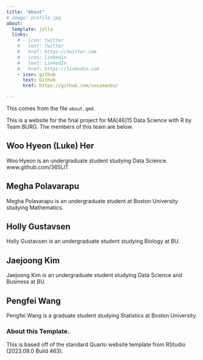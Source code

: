 ```yaml
---
title: "About"
# image: profile.jpg
about:
  template: jolla
  links:
    # - icon: twitter
    #   text: Twitter
    #   href: https://twitter.com
    # - icon: linkedin
    #   text: LinkedIn
    #   href: https://linkedin.com
    - icon: github
      text: Github
      href: https://github.com/sussmanbu/

---
```



This comes from the file `about.qmd`.

This is a website for the final project for MA[46]15 Data Science with R by Team BURG.
The members of this team are below.


## Woo Hyeon (Luke) Her

Woo Hyeon is an undergraduate student studying Data Science. www.github.com/365LIT

## Megha Polavarapu
 
Megha Polavarapu is an undergraduate student at Boston University studying Mathematics.

## Holly Gustavsen 

Holly Gustavsen is an undergraduate student studying Biology at BU. 

## Jaejoong Kim

Jaejoong Kim is an undergraduate student studying Data Science and Business at BU. 

## Pengfei Wang

Pengfei Wang is a graduate student studying Statistics at Boston University.


<!-- Please leave in the information below -->

### About this Template.

This is based off of the standard Quarto website template from RStudio (2023.09.0 Build 463).
